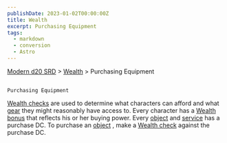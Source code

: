 ```yaml
---
publishDate: 2023-01-02T00:00:00Z
title: Wealth
excerpt: Purchasing Equipment
tags:
  - markdown
  - conversion
  - Astro
---
```


[Modern d20 SRD](/#modernD20) > [Wealth](modern-d20-srd-wealth-index) > Purchasing Equipment

##

    Purchasing Equipment

[Wealth checks](modern-d20-srd-wealth-wealth-check)
are used to determine what characters can afford and what
[gear](modern-d20-srd-equipment-index)
they might reasonably have access to. Every character has a
[Wealth bonus](modern-d20-srd-wealth-wealth-bonus)
that reflects his or her buying power. Every
[object](modern-d20-srd-equipment-equipment-general)
and
[service](modern-d20-srd-equipment-services)
has a purchase DC. To purchase an
[object](modern-d20-srd-equipment-equipment-general)
, make a
[Wealth check](modern-d20-srd-wealth-wealth-check)
against the purchase DC.
